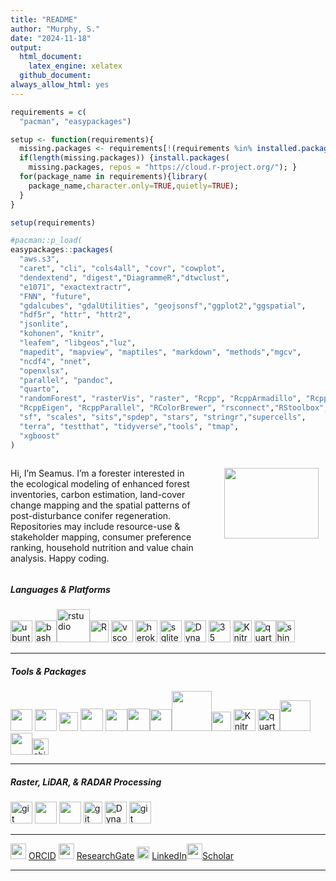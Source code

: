 ```yaml
---
title: "README"
author: "Murphy, S."
date: "2024-11-18"
output:
  html_document:
    latex_engine: xelatex
  github_document:
always_allow_html: yes
---
```


```r
requirements = c(
  "pacman", "easypackages")

setup <- function(requirements){
  missing.packages <- requirements[!(requirements %in% installed.packages()[,"Package"])];
  if(length(missing.packages)) {install.packages(
    missing.packages, repos = "https://cloud.r-project.org/"); }
  for(package_name in requirements){library(
    package_name,character.only=TRUE,quietly=TRUE);
  }
}

setup(requirements)

#pacman::p_load(
easypackages::packages(  
  "aws.s3", 
  "caret", "cli", "cols4all", "covr", "cowplot",
  "dendextend", "digest","DiagrammeR","dtwclust", 
  "e1071", "exactextractr", 
  "FNN", "future",
  "gdalcubes", "gdalUtilities", "geojsonsf","ggplot2","ggspatial",
  "hdf5r", "httr", "httr2",
  "jsonlite", 
  "kohonen", "knitr",
  "leafem", "libgeos","luz",
  "mapedit", "mapview", "maptiles", "markdown", "methods","mgcv", 
  "ncdf4", "nnet", 
  "openxlsx", 
  "parallel", "pandoc",
  "quarto",
  "randomForest", "rasterVis", "raster", "Rcpp", "RcppArmadillo", "RcppCensSpatial", 
  "RcppEigen", "RcppParallel", "RColorBrewer", "rsconnect","RStoolbox", "rts", "rmarkdown",
  "sf", "scales", "sits","spdep", "stars", "stringr","supercells", 
  "terra", "testthat", "tidyverse","tools", "tmap", 
  "xgboost"
)
```

::: columns
::: {.column width="64%"}
Hi, I'm Seamus. I'm a forester interested in the ecological modeling of enhanced forest inventories, carbon estimation, land-cover change mapping and the spatial patterns of post-disturbance conifer regeneration. Repositories may include resource-use & stakeholder mapping, consumer preference ranking, household nutrition and value chain analysis. Happy coding.
:::

::: {.column width="1%"}
:::

::: {.column width="35%"}
![](README_files/tweet.png){width="4cm" height="3cm"}\
:::
:::

##### Languages & Platforms

[<img src="https://user-images.githubusercontent.com/25181517/186884153-99edc188-e4aa-4c84-91b0-e2df260ebc33.png" alt="ubuntu" width="35"/>](https://www.releases.ubuntu.com/) [<img src="https://www.vectorlogo.zone/logos/gnu_bash/gnu_bash-icon.svg" alt="bash" width="35"/>](https://www.gnu.org/software/bash/)[<img src="https://geomoer.github.io/moer-base-r/assets/images/unit_images/u01/grid.png" alt="rstudio" width="53"/>](https://posit.co)[<img src="https://cdn.iconscout.com/icon/free/png-512/r-5-283170.png" alt="R" width="30" height="35"/>](https://cran.r-project.org) <img src="https://raw.githubusercontent.com/github/explore/80688e429a7d4ef2fca1e82350fe8e3517d3494d/topics/visual-studio-code/visual-studio-code.png" alt="vscode" width="35"/> [<img src="https://www.vectorlogo.zone/logos/heroku/heroku-icon.svg" alt="heroku" width="35"/>](https://heroku.com) [<img src="https://www.vectorlogo.zone/logos/sqlite/sqlite-icon.svg" alt="sqlite" width="35"/>](https://www.sqlite.org/) [<img src="https://novasoft.global/wp-content/uploads/2020/04/ms-dynamics365-logo.png" alt="Dynamics365" width="35"/>](https://www.microsoft.com/en-us/dynamics-365/) [<img src="https://www.vectorlogo.zone/logos/git-scm/git-scm-icon.svg" alt="35" width="35"/>](https://git-scm.com/) [<img src="https://raw.githubusercontent.com/rstudio/hex-stickers/main/PNG/knitr.png" alt="Knitr" width="30" height="35"/>](https://yihui.org/knitr/) [<img src="https://avatars.githubusercontent.com/u/67437475?s=200&amp;v=4" alt="quarto" width="35"/>](https://github.com/quarto-dev)[<img src="https://raw.githubusercontent.com/rstudio/hex-stickers/main/PNG/shiny.png" alt="shiny" width="30" height="35"/>](http://shiny.rstudio.com/)

------------------------------------------------------------------------

##### Tools & Packages

[<img src="https://enhakkore.net/wp-content/uploads/2019/07/logo-qgis.png" width="35"/>](https://www.qgis.org) [<img src="https://saga-gis.sourceforge.io/_images/logo_saga.png" width="35"/>](https://saga-gis.sourceforge.io) [<img src="http://www.brazildatacube.org/wp-content/uploads/2020/12/rStac_logo-768x889.png" width="30"/>](http://www.brazildatacube.org) [<img src="https://open-eo.github.io/openeo-r-client/reference/figures/logo.png" width="36"/>](https://open-eo.github.io) [<img src="https://www.esri.com/content/dam/esrisites/en-us/common/icons/product-logos/arcgis-platform-220.png" width="35"/>](https://www.esriuk.com/en-gb/arcgis/products/arcgis-online/overview)[<img src="https://eos-gnss.com/wp-content/uploads/2021/04/ArcGIS-Field-Maps-Android.png" width="36"/>](https://www.esri.com/)[<img src="https://avatars.githubusercontent.com/u/3733688?s=200&amp;v=4" width="35"/>](https://geoodk.com)[<img src="https://docs.getodk.org/_static/odk-logo.svg" width="64"/>](http://odk.org/)[<img src="https://raw.githubusercontent.com/rspatial/terra/master/man/figures/logo.png" width="31"/>](https://github.com/rspatial/terra) [<img src="https://r-spatial.github.io/sf/logo.png" alt="Knitr" width="35"/>](https://r-spatial.github.io/sf) [<img src="https://gdalcubes.github.io/source/gdalcubes_logo_mini.png" alt="quarto" width="35"/>](https://gdalcubes.github.io)[<img src="https://stacspec.org/public/images-original/STAC-01.png" width="49"/>](https://stacspec.org)[<img src="https://cdn0.iconfinder.com/data/icons/fruit-and-vegetables-11/64/VEGETABLES_4-05-512.png" width="35"/>](https://topepo.github.io/caret/)[<img src="https://images.routledge.com/common/jackets/crclarge/978148221/9781482210200.jpg" alt="shiny" width="26"/>](https://spatstat.org)

------------------------------------------------------------------------

##### Raster, LiDAR, & RADAR Processing

[<img src="https://mundiwebservices.com/keystoneapi/uploads/images/tool-gdal-logo.jpg" alt="git" width="35"/>](https://gdal.org/) [<img src="https://avatars.githubusercontent.com/u/9302722?s=200&amp;v=4" width="35"/>](https://github.com/LAStools/LAStools) [<img src="https://rapidlasso.de/wp-content/uploads/2023/03/Logo-Rapidlasso.svg" width="35"/>](https://rapidlasso.de) [<img src="https://raw.githubusercontent.com/Jean-Romain/lidR/master/man/figures/logo200x231.png" alt="git" width="30" height="35"/>](https://github.com/r-lidar/lidR) [<img src="https://cdn.icon-icons.com/icons2/1508/PNG/512/googleearth-engine_104576.png" alt="Dynamics365" width="35"/>](https://earthengine.google.com/platform/) [<img src="https://avatars.githubusercontent.com/u/16205719?s=48&amp;v=4" alt="git" width="35"/>](https://github.com/EarthBigData/openSAR)

------------------------------------------------------------------------

<img src="https://orcid.org/assets/vectors/orcid.logo.icon.svg" width="25"/> [ORCID](https://orcid.org/0000-0002-1792-0351) <img src="https://cdn.iconscout.com/icon/free/png-512/free-researchgate-3772415-3151543.png" width="25"/> [ResearchGate](https://www.researchgate.net/profile/Seamus_Murphy2) <img src="https://raw.githubusercontent.com/rahuldkjain/github-profile-readme-generator/master/src/images/icons/Social/linked-in-alt.svg" width="20"/> [LinkedIn](https://www.linkedin.com/in/seamusrobertmurphy/)<img src="https://cdn.worldvectorlogo.com/logos/google-scholar.svg" width="25"/>[Scholar](https://scholar.google.com/citations?user=jDGq9I4AAAAJ&hl)

------------------------------------------------------------------------

## 
